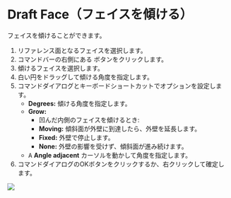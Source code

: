 
<Reference shortcut="" command="Draft Face" button="" />

# Draft Face（フェイスを傾ける）

フェイスを傾けることができます。

1. リファレンス面となるフェイスを選択します。
2. コマンドバーの右側にある <ButtonIcon type="button-draft-face" /> ボタンをクリックします。
3. 傾けるフェイスを選択します。
4. 白い円をドラッグして傾ける角度を指定します。
5. コマンドダイアログとキーボードショートカットでオプションを設定します。
    - **Degrees:** 傾ける角度を指定します。
    - **Grow:**
        - 凹んだ内側のフェイスを傾けるとき:
        - **Moving:** 傾斜面が外壁に到達したら、外壁を延長します。
        - **Fixed:** 外壁で停止します。
        - **None:** 外壁の影響を受けず、傾斜面が進み続けます。
    - <kbd>A</kbd> **Angle adjacent** カーソルを動かして角度を指定します。
6. コマンドダイアログのOKボタンをクリックするか、右クリックして確定します。

![](/img/draft-face.gif)






